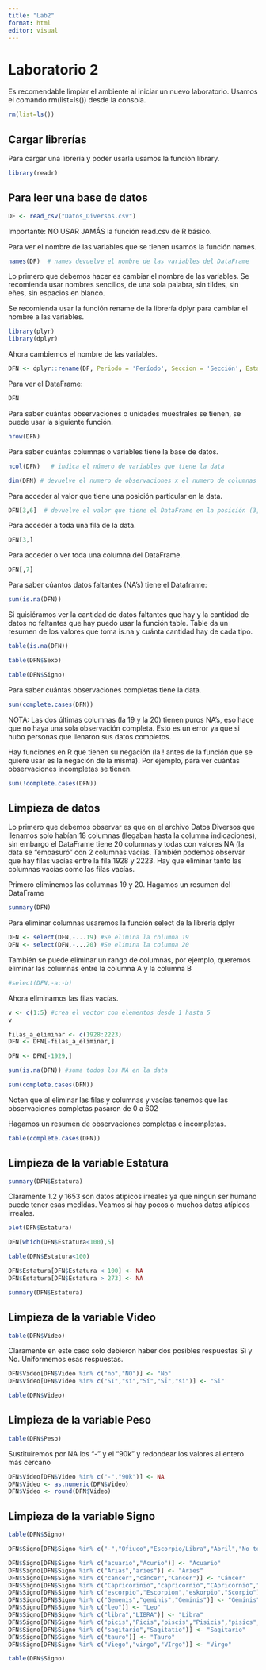 ```yaml
---
title: "Lab2"
format: html
editor: visual
---
```


# Laboratorio 2

Es recomendable limpiar el ambiente al iniciar un nuevo laboratorio. Usamos el comando rm(list=ls()) desde la consola.

```r
rm(list=ls())
```

## Cargar librerías

Para cargar una librería y poder usarla usamos la función library.

```r
library(readr)
```

## Para leer una base de datos

```r
DF <- read_csv("Datos_Diversos.csv")
```

Importante: NO USAR JAMÁS la función read.csv de R básico.

Para ver el nombre de las variables que se tienen usamos la función names.

```r
names(DF)  # names devuelve el nombre de las variables del DataFrame
```

Lo primero que debemos hacer es cambiar el nombre de las variables. Se recomienda usar nombres sencillos, de una sola palabra, sin tildes, sin eñes, sin espacios en blanco.

Se recomienda usar la función rename de la librería dplyr para cambiar el nombre a las variables.

```r
library(plyr)
library(dplyr)
```

Ahora cambiemos el nombre de las variables.

```r
DFN <- dplyr::rename(DF, Periodo = 'Período', Seccion = 'Sección', Estatura = 'Estatura (cm)', Peso = 'Peso (kg)', Signo = 'Signo del zodiaco',Tiempo = 'Tiempo de reacción', Video = 'Juega videojuegos', Deporte = 'Hace deporte', Color = 'Color favorito', Zapato = 'Talla de zapato', Polo = 'Talla de polo', SO = 'Sistema operativo', Fecha = 'Fecha de nacimiento') 
```

Para ver el DataFrame:

```r
DFN
```

Para saber cuántas observaciones o unidades muestrales se tienen, se puede usar la siguiente función.

```r
nrow(DFN)
```

Para saber cuántas columnas o variables tiene la base de datos.

```r
ncol(DFN)   # indica el número de variables que tiene la data 

dim(DFN) # devuelve el numero de observaciones x el numero de columnas
```

Para acceder al valor que tiene una posición particular en la data.

```r
DFN[3,6]  # devuelve el valor que tiene el DataFrame en la posición (3,6)
```

Para acceder a toda una fila de la data.

```r
DFN[3,]
```

Para acceder o ver toda una columna del DataFrame.

```r
DFN[,7]
```

Para saber cúantos datos faltantes (NA's) tiene el Dataframe:

```r
sum(is.na(DFN))
```

Si quisiéramos ver la cantidad de datos faltantes que hay y la cantidad de datos no faltantes que hay puedo usar la función table. Table da un resumen de los valores que toma is.na y cuánta cantidad hay de cada tipo.

```r
table(is.na(DFN))
```

```r
table(DFN$Sexo)
```

```r
table(DFN$Signo)
```

Para saber cuántas observaciones completas tiene la data.

```r
sum(complete.cases(DFN))
```

NOTA: Las dos últimas columnas (la 19 y la 20) tienen puros NA's, eso hace que no haya una sola observación completa. Esto es un error ya que si hubo personas que llenaron sus datos completos.

Hay funciones en R que tienen su negación (la ! antes de la función que se quiere usar es la negación de la misma). Por ejemplo, para ver cuántas observaciones incompletas se tienen.

```r
sum(!complete.cases(DFN))
```

## Limpieza de datos

Lo primero que debemos observar es que en el archivo Datos Diversos que llenamos solo habían 18 columnas (llegaban hasta la columna indicaciones), sin embargo el DataFrame tiene 20 columnas y todas con valores NA (la data se "embasuró" con 2 columnas vacías. También podemos observar que hay filas vacías entre la fila 1928 y 2223. Hay que eliminar tanto las columnas vacías como las filas vacías.

Primero eliminemos las columnas 19 y 20. Hagamos un resumen del DataFrame

```r
summary(DFN)
```

Para eliminar columnas usaremos la función select de la librería dplyr

```r
DFN <- select(DFN,-...19) #Se elimina la columna 19
DFN <- select(DFN,-...20) #Se elimina la columna 20
```

También se puede eliminar un rango de columnas, por ejemplo, queremos eliminar las columnas entre la columna A y la columna B

```r
#select(DFN,-a:-b)
```

Ahora eliminamos las filas vacías.

```r
v <- c(1:5) #crea el vector con elementos desde 1 hasta 5
v
```

```r
filas_a_eliminar <- c(1928:2223)
DFN <- DFN[-filas_a_eliminar,]
```

```r
DFN <- DFN[-1929,]
```

```r
sum(is.na(DFN)) #suma todos los NA en la data
```

```r
sum(complete.cases(DFN))
```

Noten que al eliminar las filas y columnas y vacías tenemos que las observaciones completas pasaron de 0 a 602

Hagamos un resumen de observaciones completas e incompletas.

```r
table(complete.cases(DFN))
```

## Limpieza de la variable Estatura

```r
summary(DFN$Estatura)
```

Claramente 1.2 y 1653 son datos atípicos irreales ya que ningún ser humano puede tener esas medidas. Veamos si hay pocos o muchos datos atípicos irreales.

```r
plot(DFN$Estatura)
```

```r
DFN[which(DFN$Estatura<100),5]
```

```r
table(DFN$Estatura<100)
```

```r
DFN$Estatura[DFN$Estatura < 100] <- NA
DFN$Estatura[DFN$Estatura > 273] <- NA
```

```r
summary(DFN$Estatura)
```

## Limpieza de la variable Video

```r
table(DFN$Video)
```

Claramente en este caso solo debieron haber dos posibles respuestas Si y No. Uniformemos esas respuestas.

```r
DFN$Video[DFN$Video %in% c("no","NO")] <- "No"
DFN$Video[DFN$Video %in% c("SI","sí","Sí","SÍ","si")] <- "Si"
```

```r
table(DFN$Video)
```

## Limpieza de la variable Peso

```r
table(DFN$Peso)
```

Sustituiremos por NA los "-" y el "90k" y redondear los valores al entero más cercano

```r
DFN$Video[DFN$Video %in% c("-","90k")] <- NA
DFN$Video <- as.numeric(DFN$Video)
DFN$Video <- round(DFN$Video)
```

## Limpieza de la variable Signo

```r
table(DFN$Signo)
```

```r
DFN$Signo[DFN$Signo %in% c("-","Ofiuco","Escorpio/Libra","Abril","No tengo", "Desconocido", "Leo ?")] <- NA

DFN$Signo[DFN$Signo %in% c("acuario","Acurio")] <- "Acuario"
DFN$Signo[DFN$Signo %in% c("Arias","aries")] <- "Aries"
DFN$Signo[DFN$Signo %in% c("cancer","cáncer","Cancer")] <- "Cáncer"
DFN$Signo[DFN$Signo %in% c("Capricorinio","capricornio","CApricornio","Capricornip","Capriorno","Capriornio","Caprocornio")] <- "Capricornio"
DFN$Signo[DFN$Signo %in% c("escorpio","Escorpion","eskorpio","Scorpio")] <- "Escorpio"
DFN$Signo[DFN$Signo %in% c("Gemenis","geminis","Geminis")] <- "Géminis"
DFN$Signo[DFN$Signo %in% c("leo")] <- "Leo"
DFN$Signo[DFN$Signo %in% c("libra","LIBRA")] <- "Libra"
DFN$Signo[DFN$Signo %in% c("picis","Picis","piscis","Pisicis","pisics","Pisis")] <- "Piscis"
DFN$Signo[DFN$Signo %in% c("sagitario","Sagitatio")] <- "Sagitario"
DFN$Signo[DFN$Signo %in% c("tauro")] <- "Tauro"
DFN$Signo[DFN$Signo %in% c("Viego","virgo","VIrgo")] <- "Virgo"
```

```r
table(DFN$Signo)
```
